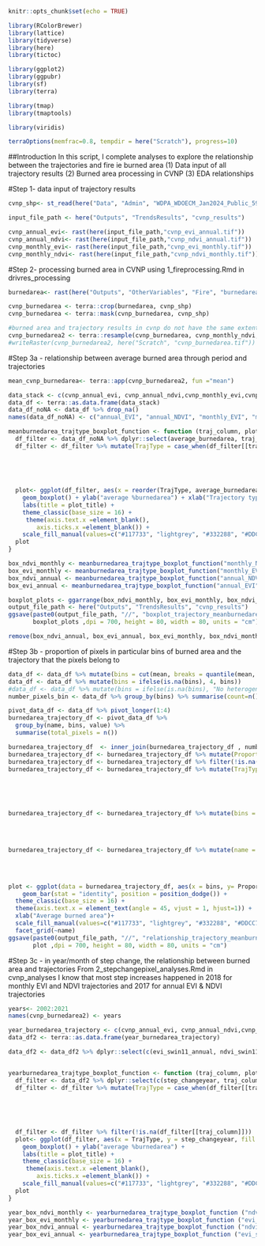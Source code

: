```r
knitr::opts_chunk$set(echo = TRUE)
```

```r
library(RColorBrewer)
library(lattice)
library(tidyverse)
library(here)
library(tictoc)

library(ggplot2)
library(ggpubr)
library(sf)
library(terra)

library(tmap)
library(tmaptools)

library(viridis)

terraOptions(memfrac=0.8, tempdir = here("Scratch"), progress=10)
```
##Introduction
In this script, I complete analyses to explore the relationship between the trajectories and fire ie burned area 
(1) Data input of all trajectory results
(2) Burned area processing in CVNP
(3) EDA relationships

#Step 1- data input of trajectory results
```r
cvnp_shp<- st_read(here("Data", "Admin", "WDPA_WDOECM_Jan2024_Public_59_shp","WDPA_WDOECM_Jan2024_Public_59_shp_0", "WDPA_WDOECM_Jan2024_Public_59_shp-polygons.shp")) 

input_file_path <- here("Outputs", "TrendsResults", "cvnp_results")

cvnp_annual_evi<- rast(here(input_file_path,"cvnp_evi_annual.tif"))
cvnp_annual_ndvi<- rast(here(input_file_path,"cvnp_ndvi_annual.tif"))
cvnp_monthly_evi<- rast(here(input_file_path,"cvnp_evi_monthly.tif"))
cvnp_monthly_ndvi<- rast(here(input_file_path,"cvnp_ndvi_monthly.tif"))

```

#Step 2- processing burned area in CVNP using 1_fireprocessing.Rmd in drivres_processing
```r
burnedarea<- rast(here("Outputs", "OtherVariables", "Fire", "burnedarea_1km_2002_2021.tif"))

cvnp_burnedarea <- terra::crop(burnedarea, cvnp_shp)
cvnp_burnedarea <- terra::mask(cvnp_burnedarea, cvnp_shp)

#burned area and trajectory results in cvnp do not have the same extent and resolution, hence resampling
cvnp_burnedarea2 <- terra::resample(cvnp_burnedarea, cvnp_monthly_ndvi, method = "bilinear")
#writeRaster(cvnp_burnedarea2, here("Scratch", "cvnp_burnedarea.tif"))
```

#Step 3a - relationship between average burned area through period and trajectories
```r
mean_cvnp_burnedarea<- terra::app(cvnp_burnedarea2, fun ="mean") 

data_stack <- c(cvnp_annual_evi, cvnp_annual_ndvi,cvnp_monthly_evi,cvnp_monthly_ndvi, mean_cvnp_burnedarea)
data_df <- terra::as.data.frame(data_stack)
data_df_noNA <- data_df %>% drop_na()
names(data_df_noNA) <- c("annual_EVI", "annual_NDVI", "monthly_EVI", "monthly_NDVI", "average_burnedarea")

meanburnedarea_trajtype_boxplot_function <- function (traj_column, plot_title){
  df_filter <- data_df_noNA %>% dplyr::select(average_burnedarea, traj_column)
  df_filter <- df_filter %>% mutate(TrajType = case_when(df_filter[[traj_column]] == 2~" Linear Increase",
                                                                         df_filter[[traj_column]] == 3 ~"No trend",
                                                                         df_filter[[traj_column]] == 4 ~"Step Decrease",
                                                                         df_filter[[traj_column]] == 5 ~ "Step Increase",
                                                                         df_filter[[traj_column]] == 8 ~ "Quadratic Increase (acc)",
                                                                         df_filter[[traj_column]] == 9 ~ "Quadratic Increase (dec)"))
  plot<- ggplot(df_filter, aes(x = reorder(TrajType, average_burnedarea, FUN = median), y = average_burnedarea, fill = TrajType)) + 
    geom_boxplot() + ylab("average %burnedarea") + xlab("Trajectory types")+
    labs(title = plot_title) +
    theme_classic(base_size = 16) +
     theme(axis.text.x =element_blank(),
        axis.ticks.x =element_blank()) +
    scale_fill_manual(values=c("#117733", "lightgrey", "#332288", "#DDCC77", "#882255", "#88CCEE"))
  plot 
}

box_ndvi_monthly <- meanburnedarea_trajtype_boxplot_function("monthly_NDVI", "NDVI(monthly)")
box_evi_monthly <- meanburnedarea_trajtype_boxplot_function("monthly_EVI", "EVI(monthly)")
box_ndvi_annual <- meanburnedarea_trajtype_boxplot_function("annual_NDVI", "NDVI(annual)")
box_evi_annual <- meanburnedarea_trajtype_boxplot_function("annual_EVI", "EVI(annual)")

boxplot_plots <- ggarrange(box_ndvi_monthly, box_evi_monthly, box_ndvi_annual, box_evi_annual, ncol =2, nrow=2 )
output_file_path <- here("Outputs", "TrendsResults", "cvnp_results")
ggsave(paste0(output_file_path, "//", "boxplot_trajectory_meanburnedarea.png"),
       boxplot_plots ,dpi = 700, height = 80, width = 80, units = "cm")

remove(box_ndvi_annual, box_evi_annual, box_evi_monthly, box_ndvi_monthly, boxplot_plots, meanburnedarea_trajtype_boxplot_function)

```

#Step 3b - proportion of pixels in particular bins of burned area and the trajectory that the pixels belong to
```r
data_df <- data_df %>% mutate(bins = cut(mean, breaks = quantile(mean, na.rm= TRUE), right = FALSE, labels = FALSE, ordered_result = TRUE))
data_df <- data_df %>% mutate(bins = ifelse(is.na(bins), 4, bins))
#data_df <- data_df %>% mutate(bins = ifelse(is.na(bins), "No heterogeniety", bins))
number_pixels_bin <- data_df %>% group_by(bins) %>% summarise(count=n())

pivot_data_df <- data_df %>% pivot_longer(1:4)
burnedarea_trajectory_df <- pivot_data_df %>%
  group_by(name, bins, value) %>%
  summarise(total_pixels = n())

burnedarea_trajectory_df  <- inner_join(burnedarea_trajectory_df , number_pixels_bin)
burnedarea_trajectory_df <- burnedarea_trajectory_df %>% mutate(Proportion= (total_pixels/count)*100) #nrow 
burnedarea_trajectory_df <- burnedarea_trajectory_df %>% filter(!is.na(value))
burnedarea_trajectory_df <- burnedarea_trajectory_df %>% mutate(TrajType = case_when(value == 2~" Linear Increase",
                                                                         value == 3 ~"No trend",
                                                                         value == 4 ~"Step Decrease",
                                                                         value == 5 ~ "Step Increase",
                                                                         value == 8 ~ "Quadratic Increase (acc)",
                                                                         value == 9 ~ "Quadratic Increase (dec)"))
burnedarea_trajectory_df <- burnedarea_trajectory_df %>% mutate(bins = case_when (bins == 1~"1st quantile",
                                                                        bins == 2 ~ "2nd quantile",
                                                                        bins == 3 ~ "3rd quantile",
                                                                        bins == 4 ~ "4th quantile",
                                                                        TRUE ~"No heterogeniety"))
burnedarea_trajectory_df <- burnedarea_trajectory_df %>% mutate(name = case_when (name == "evi_swin11_annual" ~"EVI(annual)",
                                                                        name == "evi_swin11_monthly" ~"EVI(monthly)",
                                                                        name == "ndvi_swin11_annual" ~"NDVI(annual)",
                                                                        TRUE ~ "NDVI(monthly)"))

plot <- ggplot(data = burnedarea_trajectory_df, aes(x = bins, y= Proportion, fill = TrajType))+
    geom_bar(stat = "identity", position = position_dodge()) + 
  theme_classic(base_size = 16) +
  theme(axis.text.x = element_text(angle = 45, vjust = 1, hjust=1)) +
  xlab("Average burned area")+
  scale_fill_manual(values=c("#117733", "lightgrey", "#332288", "#DDCC77", "#882255", "#88CCEE"))+
  facet_grid(~name)
ggsave(paste0(output_file_path, "//", "relationship_trajectory_meanburnedarea.png"),
       plot ,dpi = 700, height = 80, width = 80, units = "cm")

```

#Step 3c - in year/month of step change, the relationship between burned area and trajectories
From 2_stepchangepixel_analyses.Rmd in cvnp_analyses I know that most step increases happened
in 2018 for monthly EVI and NDVI trajectories and 2017 for annual EVI & NDVI trajectories
```r
years<- 2002:2021
names(cvnp_burnedarea2) <- years 

year_burnedarea_trajectory <- c(cvnp_annual_evi, cvnp_annual_ndvi,cvnp_monthly_evi,cvnp_monthly_ndvi, cvnp_burnedarea2)
data_df2 <- terra::as.data.frame(year_burnedarea_trajectory)

data_df2 <- data_df2 %>% dplyr::select(c(evi_swin11_annual, ndvi_swin11_annual, evi_swin11_monthly, ndvi_swin11_monthly, '2017', '2018'))


yearburnedarea_trajtype_boxplot_function <- function (traj_column, plot_title, step_changeyear){
  df_filter <- data_df2 %>% dplyr::select(c(step_changeyear, traj_column))
  df_filter <- df_filter %>% mutate(TrajType = case_when(df_filter[[traj_column]] == 2~" Linear Increase",
                                                                         df_filter[[traj_column]] == 3 ~"No trend",
                                                                         df_filter[[traj_column]] == 4 ~"Step Decrease",
                                                                         df_filter[[traj_column]] == 5 ~ "Step Increase",
                                                                         df_filter[[traj_column]] == 8 ~ "Quadratic Increase (acc)",
                                                                         df_filter[[traj_column]] == 9 ~ "Quadratic Increase (dec)"))
  df_filter <- df_filter %>% filter(!is.na(df_filter[[traj_column]]))
  plot<- ggplot(df_filter, aes(x = TrajType, y = step_changeyear, fill = TrajType)) + 
    geom_boxplot() + ylab("average %burnedarea") +
    labs(title = plot_title) +
    theme_classic(base_size = 16) +
     theme(axis.text.x =element_blank(),
        axis.ticks.x =element_blank()) +
    scale_fill_manual(values=c("#117733", "lightgrey", "#332288", "#DDCC77", "#882255", "#88CCEE"))
  plot 
}

year_box_ndvi_monthly <- yearburnedarea_trajtype_boxplot_function ("ndvi_swin11_monthly", "NDVI(monthly)", "2018")
year_box_evi_monthly <- yearburnedarea_trajtype_boxplot_function ("evi_swin11_monthly", "EVI(monthly)", "2018")
year_box_ndvi_annual <- yearburnedarea_trajtype_boxplot_function ("ndvi_swin11_annual", "NDVI(annual)", "2017")
year_box_evi_annual <- yearburnedarea_trajtype_boxplot_function ("evi_swin11_annual", "EVI(annual)", "2017")


```